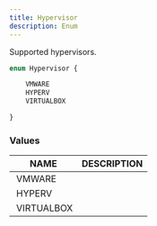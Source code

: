 ```yaml
---
title: Hypervisor
description: Enum
---
```


Supported hypervisors.
	
```graphql
enum Hypervisor {

	VMWARE
	HYPERV
	VIRTUALBOX

}
```

### Values

| NAME | DESCRIPTION |
| - | - |
| VMWARE |  |
| HYPERV |  |
| VIRTUALBOX |  |

